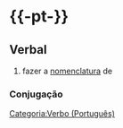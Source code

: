 ={{-pt-}}=
==Verbal==
{{oxítona|no|men|cla|tu|rar}}
# fazer a [[nomenclatura]] de

===Conjugação===
{{conj/pt|nomenclatur|ar}}

[[Categoria:Verbo (Português)]]
